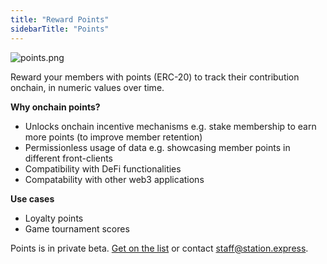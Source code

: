 ```yaml
---
title: "Reward Points"
sidebarTitle: "Points"
---
```


![points.png](https://station-images.nyc3.digitaloceanspaces.com/d6b223a7-098f-4de1-9b87-8cb826235a85.png)

Reward your members with points (ERC-20) to track their contribution onchain, in numeric values over time. 

**Why onchain points?**

- Unlocks onchain incentive mechanisms e.g. stake membership to earn more points (to improve member retention)
- Permissionless usage of data e.g. showcasing member points in different front-clients
- Compatibility with DeFi functionalities
- Compatability with other web3 applications

**Use cases**

- Loyalty points
- Game tournament scores

Points is in private beta. [Get on the list](https://6vdcjqzyfj3.typeform.com/to/x3xer1Rs) or contact staff@station.express.
